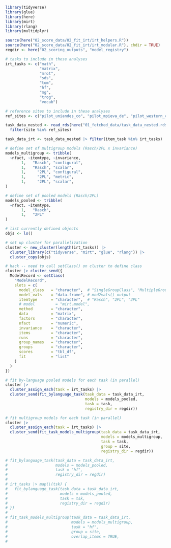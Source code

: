 ```r
library(tidyverse)
library(glue)
library(here)
library(mirt)
library(rlang)
library(multidplyr)

source(here("02_score_data/02_fit_irt/irt_helpers.R"))
source(here("02_score_data/02_fit_irt/irt_modular.R"), chdir = TRUE)
regdir <- here("02_scoring_outputs", "model_registry")

# tasks to include in these analyses
irt_tasks <- c("math",
               "matrix",
               "mrot",
               "sds",
               "tom",
               "hf",
               "mg",
               "trog",
               "vocab")

# reference sites to include in these analyses
ref_sites <- c("pilot_uniandes_co", "pilot_mpieva_de", "pilot_western_ca")

task_data_nested <- read_rds(here("01_fetched_data/task_data_nested.rds")) |>
  filter(site %in% ref_sites)

task_data_irt <- task_data_nested |> filter(item_task %in% irt_tasks)
```

```r
# define set of multigroup models (Rasch/2PL x invariance)
models_multigroup <- tribble(
  ~nfact, ~itemtype, ~invariance,
       1,   "Rasch", "configural",
       1,   "Rasch", "scalar",
       1,     "2PL", "configural",
       1,     "2PL", "metric",
       1,     "2PL", "scalar",
)

# define set of pooled models (Rasch/2PL)
models_pooled <- tribble(
  ~nfact, ~itemtype,
       1,   "Rasch",
       1,   "2PL"
)
```

```r
# list currently defined objects
objs <- ls()

# set up cluster for parallelization
cluster <- new_cluster(length(irt_tasks)) |>
  cluster_library(c("tidyverse", "mirt", "glue", "rlang")) |>
  cluster_copy(objs)

# hack -- need to call setClass() on cluster to define class 
cluster |> cluster_send({
  ModelRecord <- setClass(
    "ModelRecord",
    slots = c(
      model_class   = "character",  # "SingleGroupClass", "MultipleGroupClass"
      model_vals    = "data.frame", # mod2vals() output
      itemtype      = "character",  # "Rasch", "2PL", "3PL"
      # model         = "mirt.model",
      method        = "character",
      data          = "matrix",
      factors       = "character",
      nfact         = "numeric",
      invariance    = "character",
      items         = "character",
      runs          = "character",
      group_names   = "character",
      groups        = "character",
      scores        = "tbl_df",
      fit           = "list"
    )
  )
})

# fit by-language pooled models for each task (in parallel)
cluster |>
  cluster_assign_each(task = irt_tasks) |>
  cluster_send(fit_bylanguage_task(task_data = task_data_irt,
                                   models = models_pooled,
                                   task = task,
                                   registry_dir = regdir))

# fit multigroup models for each task (in parallel)
cluster |>
  cluster_assign_each(task = irt_tasks) |>
  cluster_send(fit_task_models_multigroup(task_data = task_data_irt,
                                          models = models_multigroup,
                                          task = task,
                                          group = site,
                                          registry_dir = regdir))
```

```r
# fit_bylanguage_task(task_data = task_data_irt,
#                     models = models_pooled,
#                     task = "hf",
#                     registry_dir = regdir)
# 
# irt_tasks |> map(\(tsk) {
#   fit_bylanguage_task(task_data = task_data_irt,
#                       models = models_pooled,
#                       task = tsk,
#                       registry_dir = regdir)
# })
# 
# fit_task_models_multigroup(task_data = task_data_irt,
#                            models = models_multigroup,
#                            task = "hf",
#                            group = site,
#                            overlap_items = TRUE,
# 
```
